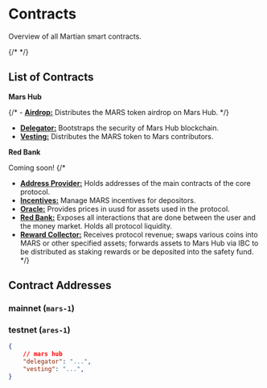 # Contracts


Overview of all Martian smart contracts.

<Cards title="Contracts" />
{/* <DocCardList /> */}

## List of Contracts

**Mars Hub**

{/* - [**Airdrop:**](./mars-hub/airdrop) Distributes the MARS token airdrop on Mars Hub. */}
- [**Delegator:**](./mars-hub/delegator) Bootstraps the security of Mars Hub blockchain.
- [**Vesting:**](./mars-hub/vesting) Distributes the MARS token to Mars contributors.

**Red Bank** 

Coming soon!
{/* 
- [**Address Provider:**](./outposts/address-provider) Holds addresses of the main contracts of the core protocol.
- [**Incentives:**](./outposts/incentives) Manage MARS incentives for depositors.
- [**Oracle:**](../../develop/contracts/outposts/oracle/oracle-intro) Provides prices in uusd for assets used in the protocol.
- [**Red Bank:**](./outposts/red-bank)  Exposes all interactions that are done between the user and the money market. Holds all protocol liquidity.
- [**Reward Collector:**](../../develop/contracts/outposts/rewards-collector/rewards-collector-intro) Receives protocol revenue; swaps various coins into MARS or other specified assets; forwards assets to Mars Hub via IBC to be distributed as staking rewards or be deposited into the safety fund.  */}


## Contract Addresses

### mainnet (`mars-1`)

### testnet (`ares-1`)

```json
{
    // mars hub
    "delegator": "...", 
    "vesting": "...",
}
```

